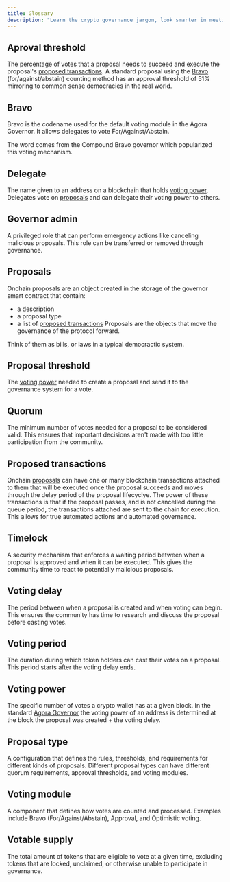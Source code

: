 ```yaml
---
title: Glossary
description: "Learn the crypto governance jargon, look smarter in meetings."
---
```


## Aproval threshold

The percentage of votes that a proposal needs to succeed and execute the proposal's [proposed transactions](#proposed-transactions). A standard proposal using the [Bravo](#bravo) (for/against/abstain) counting method has an approval threshold of 51% mirroring to common sense democracies in the real world. 

## Bravo

Bravo is the codename used for the default voting module in the Agora Governor. It allows delegates to vote For/Against/Abstain.

The word comes from the Compound Bravo governor which popularized this voting mechanism.

## Delegate

The name given to an address on a blockchain that holds [voting power](#voting-power). Delegates vote on [proposals](#proposals) and can delegate their voting power to others.

## Governor admin

A privileged role that can perform emergency actions like canceling malicious proposals. This role can be transferred or removed through governance.

## Proposals

Onchain proposals are an object created in the storage of the governor smart contract that contain:

- a description
- a proposal type
- a list of [proposed transactions](#proposed-transactions)
  Proposals are the objects that move the governance of the protocol forward.

Think of them as bills, or laws in a typical democractic system.

## Proposal threshold

The [voting power](#voting-power) needed to create a proposal and send it to the governance system for a vote.

## Quorum

The minimum number of votes needed for a proposal to be considered valid. This ensures that important decisions aren't made with too little participation from the community.

## Proposed transactions

Onchain [proposals](#proposals) can have one or many blockchain transactions attached to them that will be executed once the proposal succeeds and moves through the delay period of the proposal lifecyclye. The power of these transactions is that if the proposal passes, and is not cancelled during the queue period, the transactions attached are sent to the chain for execution. This allows for true automated actions and automated governance.

## Timelock

A security mechanism that enforces a waiting period between when a proposal is approved and when it can be executed. This gives the community time to react to potentially malicious proposals.

## Voting delay

The period between when a proposal is created and when voting can begin. This ensures the community has time to research and discuss the proposal before casting votes.

## Voting period

The duration during which token holders can cast their votes on a proposal. This period starts after the voting delay ends.

## Voting power

The specific number of votes a crypto wallet has at a given block. In the standard [Agora Governor](/agora-governor) the voting power of an address is determined at the block the proposal was created + the voting delay.

## Proposal type

A configuration that defines the rules, thresholds, and requirements for different kinds of proposals. Different proposal types can have different quorum requirements, approval thresholds, and voting modules.

## Voting module

A component that defines how votes are counted and processed. Examples include Bravo (For/Against/Abstain), Approval, and Optimistic voting.

## Votable supply

The total amount of tokens that are eligible to vote at a given time, excluding tokens that are locked, unclaimed, or otherwise unable to participate in governance.

